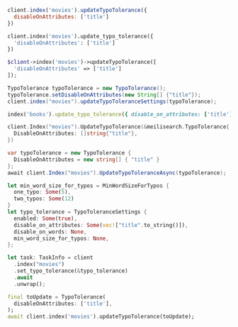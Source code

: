 <CodeGroup>

```javascript JS
client.index('movies').updateTypoTolerance({
  disableOnAttributes: ['title']
})
```

```python Python
client.index('movies').update_typo_tolerance({
  'disableOnAttributes': ['title']
})
```

```php PHP
$client->index('movies')->updateTypoTolerance([
  'disableOnAttributes' => ['title']
]);
```

```java Java
TypoTolerance typoTolerance = new TypoTolerance();
typoTolerance.setDisableOnAttributes(new String[] {"title"});
client.index("movies").updateTypoToleranceSettings(typoTolerance);
```

```ruby Ruby
index('books').update_typo_tolerance({ disable_on_attributes: ['title'] })
```

```go Go
client.Index("movies").UpdateTypoTolerance(&meilisearch.TypoTolerance{
  DisableOnAttributes: []string{"title"},
})
```

```csharp C#
var typoTolerance = new TypoTolerance {
  DisableOnAttributes = new string[] { "title" }
};
await client.Index("movies").UpdateTypoToleranceAsync(typoTolerance);
```

```rust Rust
let min_word_size_for_typos = MinWordSizeForTypos {
  one_typo: Some(5),
  two_typos: Some(12)
}
let typo_tolerance = TypoToleranceSettings {
  enabled: Some(true),
  disable_on_attributes: Some(vec!["title".to_string()]),
  disable_on_words: None,
  min_word_size_for_typos: None,
};

let task: TaskInfo = client
  .index("movies")
  .set_typo_tolerance(&typo_tolerance)
  .await
  .unwrap();
```

```dart Dart
final toUpdate = TypoTolerance(
  disableOnAttributes: ['title'],
);
await client.index('movies').updateTypoTolerance(toUpdate);
```
</CodeGroup>